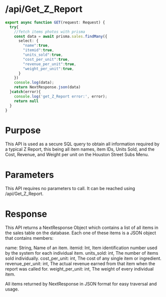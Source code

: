 # /api/Get_Z_Report

```ts filename="route.ts" {3} copy
export async function GET(request: Request) {
  try{
    //fetch items photos with prisma
    const data = await prisma.sales.findMany({
      select: {
        "name":true,
        "itemid":true, 
        "units_sold":true, 
        "cost_per_unit":true,
        "revenue_per_unit":true, 
        "weight_per_unit":true, 
      }
    })
    console.log(data);
    return NextResponse.json(data)
  }catch(error){
    console.log('get_Z_Report error:', error);
    return null
  }
}
```
# Purpose
This API is used as a secure SQL query to obtain all information required by a typical Z Report, this being all item names, item IDs, Units Sold, and the Cost, Revenue, and Weight per unit on the Houston Street Subs Menu.

# Parameters
This API requires no parameters to call. It can be reached using /api/Get_Z_Report.

# Response
This API returns a NextResponse Object which contains a list of all items in the sales table on the database. Each one of these items is a JSON object that contains members:

name: String, Name of an item.
itemid: Int, Item identification number used by the system for each individual item.
units_sold: int, The number of items sold individually.
cost_per_unit: int, The cost of any single item or ingredient.
revenue_per_unit: int, The actual revenue earned from that item when the report was called for.
weight_per_unit: int, The weight of every individual item.

All items returned by NextResponse in JSON format for easy traversal and usage.
